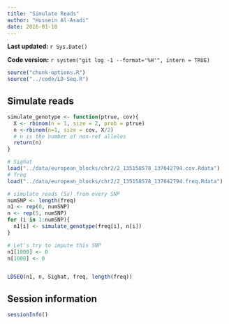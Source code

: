 ```yaml
---
title: "Simulate Reads"
author: "Hussein Al-Asadi"
date: 2016-01-18
---
```


**Last updated:** `r Sys.Date()`

**Code version:** `r system("git log -1 --format='%H'", intern = TRUE)`

```r
source("chunk-options.R")
source("../code/LD-Seq.R")
```

## Simulate reads

```r
simulate_genotype <- function(ptrue, cov){
  X <- rbinom(n = 1, size = 2, prob = ptrue)
  n <-rbinom(n=1, size = cov, X/2)  
  # n is the number of non-ref alleles
  return(n)
}

# Sighat
load("../data/european_blocks/chr2/2_135158578_137042794.cov.Rdata")
# freq
load("../data/european_blocks/chr2/2_135158578_137042794.freq.Rdata")

# simulate reads (5x) from every SNP
numSNP <- length(freq)
n1 <- rep(0, numSNP)
n <- rep(5, numSNP)
for (i in 1:numSNP){
  n1[i] <- simulate_genotype(freq[i], n[i])
}

# Let's try to impute this SNP
n1[1000] <- 0
n[1000] <- 0


LDSEQ(n1, n, Sighat, freq, length(freq))


```

## Session information

```r
sessionInfo()
```
